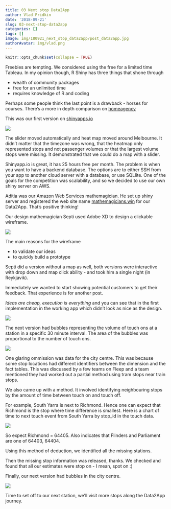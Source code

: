 ```yaml
---
title: 03 Next stop Data2App
author: Vlad Fridkin
date: '2018-09-21'
slug: 03-next-stop-data2app
categories: []
tags: []
image: img/180921_next_stop_data2app/post_data2app.jpg
authorAvatar: img/vlad.png
---
```



```r
knitr::opts_chunk$set(collapse = TRUE)
```

Freebies are tempting.  We considered using the free for a limited time Tableau.  In my opinion though, R Shiny has three things that shone through

- wealth of community packages
- free for an unlimited time
- requires knowledge of R and coding

Perhaps some people think the last point is a drawback - horses for courses.  There's a more in depth comparison on [homeagency](https://www.homeagency.co.uk/blog/data/battle-of-the-dashboards/)

This was our first version on [shinyapps.io](shinyapps.io) 

![](/img/180921_next_stop_data2app/first_version.JPG)

The slider moved automatically and heat map moved around Melbourne.  It didn't matter that the timezone was wrong, that the heatmap only represented stops and not passenger volumes or that the largest volume stops were missing.  It demonstrated that we could do a map with a slider.

Shinyapp.io is great, it has 25 hours free per month.  The problem is when you want to have a backend database.  The options are to either SSH from your app to another cloud server with a database, or use SQLlite.  One of the goals for the competition was scalability, and so we decided to use our own shiny server on AWS.

Aditia was our Amazon Web Services mathemagician.  He set up shiny server and registered the web site name [mathemagicians.win](http://mathemagicians.win) for our Data2App.  That's positive thinking! 

Our design mathemagician Septi used Adobe XD to design a clickable wireframe.

![](/img/180921_next_stop_data2app/septi_design.JPG)

The main reasons for the wireframe 

- to validate our ideas
- to quickly build a prototype

Septi did a version without a map as well, both versions were interactive with drop down and map click ability - and took him a single night (in Reykjavik).  

Immediately we wanted to start showing potential customers to get their feedback.  That experience is for another post.  

_Ideas are cheap, execution is everything_ and you can see that in the first implementation in the working app which didn't look as nice as the design.

![](/img/180921_next_stop_data2app/version2.JPG)

The next version had bubbles representing the volume of touch ons at a station in a specific 30 minute interval.  The area of the bubbles was proportional to the number of touch ons.

![](/img/180921_next_stop_data2app/version3.JPG)

One glaring ommission was data for the city centre.  This was because some stop locations had different identifiers between the dimension and the fact tables.  This was discussed by a few teams on Fleep and a team mentioned they had worked out a partial method using tram stops near train stops.  

We also came up with a method.  It involved identifying neighbouring stops by the amount of time between touch on and touch off.  

For example, South Yarra is next to Richmond.  Hence one can expect that Richmond is the stop where time difference is smallest.  Here is a chart of time to next touch event from South Yarra by stop_id in the touch data.  

![](/img/180921_next_stop_data2app/neighbour_stops.png)

So expect Richmond = 64405.  Also indicates that Flinders and Parliament are one of 64403, 64404.

Using this method of deduction, we identified all the missing stations. 

Then the missing stop information was released, thanks.  We checked and found that all our estimates were stop on - I mean, spot on :)

Finally, our next version had bubbles in the city centre.

![](/img/180921_next_stop_data2app/version4.png)

Time to set off to our next station, we'll visit more stops along the Data2App journey.

